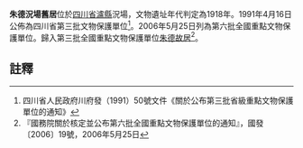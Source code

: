 {{msg:四川省文物保護單位
|名稱 = 朱德況場舊居
|編號 = 2
|圖片 = 
|級別 = S3
|分類 = 
|時代 = 1918年
|地点 = [[四川省|四川省]][[瀘縣|瀘縣]]況場
|坐標 =
|登錄 = 1991年4月16日
}}
{{msg:四川省文物保護單位
|名稱 = 況場朱德舊居
|編號 = 合并-100
|圖片 = 
|級別 = 106
|分類 = 
|時代 = 清
|地点 = [[四川省|四川省]][[瀘州市|瀘州市]]
|坐標 =
|登錄 = 2006年5月25日
}}
'''朱德況場舊居'''位於[[四川省|四川省]][[瀘縣|瀘縣]]況場，文物遺址年代判定為1918年。1991年4月16日公佈為四川省第三批文物保護單位<ref>四川省人民政府川府發（1991）50號文件《關於公布第三批省級重點文物保護單位的通知》</ref>。2006年5月25日列為第六批全國重點文物保護單位。歸入第三批全國重點文物保護單位[[朱德故居|朱德故居]]<ref>『國務院關於核定並公布第六批全國重點文物保護單位的通知』，國發〔2006〕19號，2006年5月25日</ref>。
==註釋==
{{reflist}}
{{文物保護單位小作品}}
{{四川全國重點文物保護單位}}